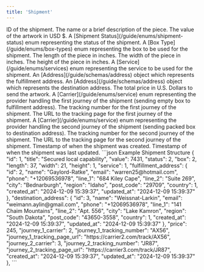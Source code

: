 ```yaml
---
title: 'Shipment'
---
```


<ResponseField name="id" type="integer" required>
    ID of the shipment.
</ResponseField>

<ResponseField name="title" type="string" required>
    The name or a brief description of the piece.
</ResponseField>

<ResponseField name="value" type="integer" required>
    The value of the artwork in USD $.
</ResponseField>

<ResponseField name="status" type="integer" required>
    A [Shipment Status](/guide/enums/shipment-status) enum representing the status of the shipment.
</ResponseField>

<ResponseField name="box" type="integer" required>
    A [Box Type](/guide/enums/box-types) enum representing the box to be used for the shipment.
</ResponseField>

<ResponseField name="length" type="integer" required>
    The length of the piece in inches.
</ResponseField>

<ResponseField name="width" type="integer" required>
    The width of the piece in inches.
</ResponseField>

<ResponseField name="height" type="integer" required>
    The height of the piece in inches.
</ResponseField>

<ResponseField name="service" type="integer" required>
    A [Service](/guide/enums/services) enum representing the service to be used for the shipment.
</ResponseField>

<ResponseField name="fulfillment_address" type="object" required>
    An [Address](/guide/schemas/address) object which represents the fulfillment address.
</ResponseField>

<ResponseField name="destination_address" type="array" required>
    An [Address](/guide/schemas/address) object which represents the destination address.
</ResponseField>

<ResponseField name="price" type="integer">
    The total price in U.S. Dollars to send the artwork.
</ResponseField>

<ResponseField name="journey_1_carrier" type="integer">
    A [Carrier](/guide/enums/service) enum representing the provider handling the first journey of the shipment (sending empty box to fulfillment address).
</ResponseField>

<ResponseField name="journey_1_tracking_number" type="string">
    The tracking number for the first journey of the shipment.
</ResponseField>

<ResponseField name="journey_1_tracking_page_url" type="string">
    The URL to the tracking page for the first journey of the shipment.
</ResponseField>

<ResponseField name="journey_2_carrier" type="integer">
    A [Carrier](/guide/enums/service) enum representing the provider handling the second journey of the shipment (sending packed box to destination address).
</ResponseField>

<ResponseField name="journey_2_tracking_number" type="string">
    The tracking number for the second journey of the shipment.
</ResponseField>

<ResponseField name="journey_2_tracking_page_url" type="string">
    The URL to the tracking page for the second journey of the shipment.
</ResponseField>

<ResponseField name="created_at" type="string" required>
    Timestamp of when the shipment was created.
</ResponseField>

<ResponseField name="updated_at" type="string" required>
    Timestamp of when the shipment was last updated.
</ResponseField>

<ResponseExample>
    ```json Example Shipment Structure
    {
        "id": 1,
        "title": "Secured local capability",
        "value": 7431,
        "status": 2,
        "box": 2,
        "length": 37,
        "width": 21,
        "height": 1,
        "service": 1,
        "fulfillment_address": {
            "id": 2,
            "name": "Gaylord-Ratke",
            "email": "warren25@hotmail.com",
            "phone": "+12069536978",
            "line_1": "684 Kiley Cape",
            "line_2": "Suite 269",
            "city": "Bednarburgh",
            "region": "Idaho",
            "post_code": "29709",
            "country": 1,
            "created_at": "2024-12-09 15:39:37",
            "updated_at": "2024-12-09 15:39:37"
        },
        "destination_address": {
            "id": 3,
            "name": "Weissnat-Larkin",
            "email": "weimann.aylin@gmail.com",
            "phone": "+12069536978",
            "line_1": "141 Chaim Mountains",
            "line_2": "Apt. 556",
            "city": "Lake Kamron",
            "region": "South Dakota",
            "post_code": "43650-3558",
            "country": 1,
            "created_at": "2024-12-09 15:39:37",
            "updated_at": "2024-12-09 15:39:37"
        },
        "price": 245,
        "journey_1_carrier": 2,
        "journey_1_tracking_number": "AX56",
        "journey_1_tracking_page_url": "https://carrier2.com/track/AX56",
        "journey_2_carrier": 3,
        "journey_2_tracking_number": "JR87",
        "journey_2_tracking_page_url": "https://carrier3.com/track/JR87",
        "created_at": "2024-12-09 15:39:37",
        "updated_at": "2024-12-09 15:39:37"
    },
    ```
</ResponseExample>